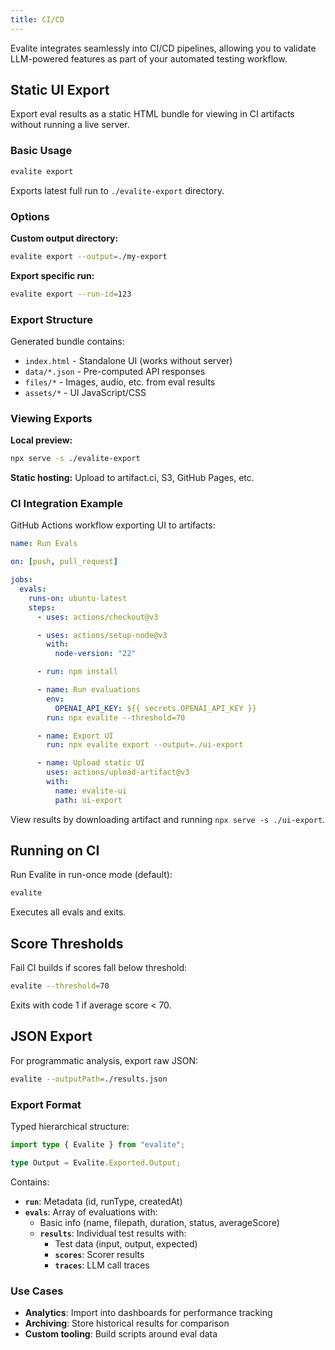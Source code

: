 ```yaml
---
title: CI/CD
---
```


Evalite integrates seamlessly into CI/CD pipelines, allowing you to validate LLM-powered features as part of your automated testing workflow.

## Static UI Export

Export eval results as a static HTML bundle for viewing in CI artifacts without running a live server.

### Basic Usage

```bash
evalite export
```

Exports latest full run to `./evalite-export` directory.

### Options

**Custom output directory:**

```bash
evalite export --output=./my-export
```

**Export specific run:**

```bash
evalite export --run-id=123
```

### Export Structure

Generated bundle contains:

- `index.html` - Standalone UI (works without server)
- `data/*.json` - Pre-computed API responses
- `files/*` - Images, audio, etc. from eval results
- `assets/*` - UI JavaScript/CSS

### Viewing Exports

**Local preview:**

```bash
npx serve -s ./evalite-export
```

**Static hosting:** Upload to artifact.ci, S3, GitHub Pages, etc.

### CI Integration Example

GitHub Actions workflow exporting UI to artifacts:

```yaml
name: Run Evals

on: [push, pull_request]

jobs:
  evals:
    runs-on: ubuntu-latest
    steps:
      - uses: actions/checkout@v3

      - uses: actions/setup-node@v3
        with:
          node-version: "22"

      - run: npm install

      - name: Run evaluations
        env:
          OPENAI_API_KEY: ${{ secrets.OPENAI_API_KEY }}
        run: npx evalite --threshold=70

      - name: Export UI
        run: npx evalite export --output=./ui-export

      - name: Upload static UI
        uses: actions/upload-artifact@v3
        with:
          name: evalite-ui
          path: ui-export
```

View results by downloading artifact and running `npx serve -s ./ui-export`.

## Running on CI

Run Evalite in run-once mode (default):

```bash
evalite
```

Executes all evals and exits.

## Score Thresholds

Fail CI builds if scores fall below threshold:

```bash
evalite --threshold=70
```

Exits with code 1 if average score < 70.

## JSON Export

For programmatic analysis, export raw JSON:

```bash
evalite --outputPath=./results.json
```

### Export Format

Typed hierarchical structure:

```typescript
import type { Evalite } from "evalite";

type Output = Evalite.Exported.Output;
```

Contains:

- **`run`**: Metadata (id, runType, createdAt)
- **`evals`**: Array of evaluations with:
  - Basic info (name, filepath, duration, status, averageScore)
  - **`results`**: Individual test results with:
    - Test data (input, output, expected)
    - **`scores`**: Scorer results
    - **`traces`**: LLM call traces

### Use Cases

- **Analytics**: Import into dashboards for performance tracking
- **Archiving**: Store historical results for comparison
- **Custom tooling**: Build scripts around eval data
